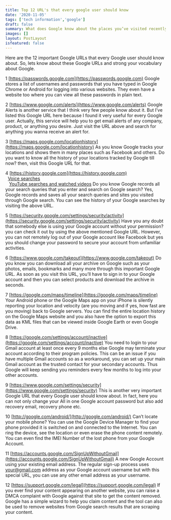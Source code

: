 ```yaml
---
title: Top 12 URL's that every google user should know
date: '2020-11-05'
tags: ['tech information','google']
draft: false
summary: What does Google know about the places you’ve visited recently? What are your interests as determined by Google? Where does Google keep a list of every word that you’ve ever typed in the search box? Where can you get a list of Google ads that were of interest to you?
images: []
layout: PostLayout
isfeatured: false
---
```


Here are the 12 important Google URLs that every Google user should know about. So, lets know about these Google URLs and strong your vocabulary about Google.

1 [https://passwords.google.com](https://passwords.google.com)
Google stores a list of usernames and passwords that you have typed in Google Chrome or Android for logging into various websites. They even have a website too where you can view all these passwords in plain text.

2 [https://www.google.com/alerts](https://www.google.com/alerts)
Google Alerts is another service that I think very few people know about it. But I’ve listed this Google URL here because I found it very useful for every Google user. Actually, this service will help you to get email alerts of any company, product, or anything you desire. Just visit the URL above and search for anything you wanna receive an alert for.

3 [https://maps.google.com/locationhistory](https://maps.google.com/locationhistory)
As you know Google tracks your locations and shows them in many places such as Facebook and others. Do you want to know all the history of your locations tracked by Google till now? then, visit this Google URL for that.

4 [https://history.google.com](https://history.google.com) \
 &nbsp;&nbsp;[Voice searches](https://google.com/history/audio) \
 &nbsp;&nbsp; [YouTube searches and watched videos](https://youtube.com/feed/history)
Do you know Google records all your search queries that you enter and search on Google search? Yes, Google records and saves all your search queries and sites you visited through Google search. You can see the history of your Google searches by visiting the above URL.

5 [https://security.google.com/settings/security/activity](https://security.google.com/settings/security/activity)
Have you any doubt that somebody else is using your Google account without your permission? you can check it out by using the above mentioned Google URL. However, you can not remotely log out of your Google account like Facebook but yes you should change your password to secure your account from unfamiliar activities.

6 [https://www.google.com/takeout](https://www.google.com/takeout)
Do you know you can download all your archive on Google such as your photos, emails, bookmarks and many more through this important Google URL. As soon as you visit this URL, you’ll have to sign in to your Google account and then you can select products and download the archive in seconds.

7 [https://google.com/maps/timeline](https://google.com/maps/timeline)
Your Android phone or the Google Maps app on your iPhone is silently reporting your location and velocity (are you moving and if yes, how fast are you moving) back to Google servers. You can find the entire location history on the Google Maps website and you also have the option to export this data as KML files that can be viewed inside Google Earth or even Google Drive.

8 [https://google.com/settings/account/inactive](https://google.com/settings/account/inactive)
You need to login to your Gmail account at least once every 9 months else Google may terminate your account according to their program policies. This can be an issue if you have multiple Gmail accounts so as a workaround, you can set up your main Gmail account as the trusted contact for your secondary accounts. Thus Google will keep sending you reminders every few months to log into your other accounts.

9 [https://www.google.com/settings/security](https://www.google.com/settings/security)
This is another very important Google URL that every Google user should know about. In fact, here you can not only change your All in one Google account password but also add recovery email, recovery phone etc.

10 [http://google.com/android/](http://google.com/android/)
Can’t locate your mobile phone? You can use the Google Device Manager to find your phone provided it is switched on and connected to the Internet. You can ring the device, see the location or even erase the phone content remotely. You can even find the IMEI Number of the lost phone from your Google Account.

11 [https://accounts.google.com/SignUpWithoutGmail](https://accounts.google.com/SignUpWithoutGmail)
A new Google Account using your existing email address. The regular sign-up process uses your@gmail.com address as your Google account username but with this special URL, you can use any other email address as your username.

12 [https://support.google.com/legal](https://support.google.com/legal)
If you ever find your content appearing on another website, you can raise a DMCA complaint with Google against that site to get the content removed. Google has a simple wizard to help you claim content and the tool can also be used to remove websites from Google search results that are scraping your content.
